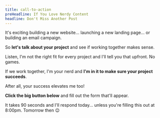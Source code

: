 ```yaml
---
title: call-to-action
preHeadline: If You Love Nerdy Content
headline: Don't Miss Another Post
---
```


It's exciting building a new website... launching a new landing page... or building an email campaign.

So **let's talk about your project** and see if working together makes sense.

Listen, I'm not the right fit for every project and I'll tell you that upfront. No games.

If we work together, I'm your nerd and **I'm in it to make sure your project succeeds**.

After all, your success elevates me too!

**Click the big button below** and fill out the form that'll appear.

It takes 90 seconds and I'll respond today... unless you're filling this out at 8:00pm. Tomorrow then 😉
